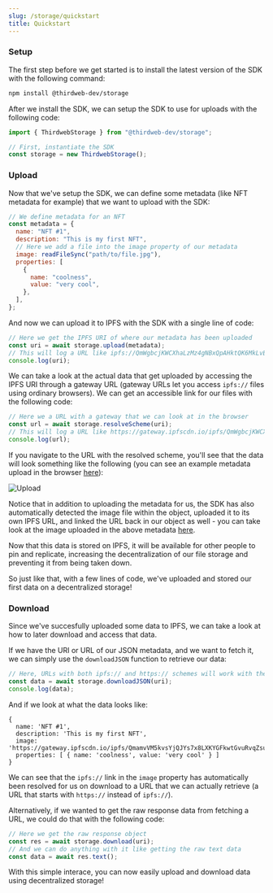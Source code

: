 ```yaml
---
slug: /storage/quickstart
title: Quickstart
---
```



### Setup

The first step before we get started is to install the latest version of the SDK with the following command:

```bash npm2yarn
npm install @thirdweb-dev/storage
```

After we install the SDK, we can setup the SDK to use for uploads with the following code:

```jsx
import { ThirdwebStorage } from "@thirdweb-dev/storage";

// First, instantiate the SDK
const storage = new ThirdwebStorage();
```

### Upload

Now that we've setup the SDK, we can define some metadata (like NFT metadata for example) that we want to upload with the SDK:

```jsx
// We define metadata for an NFT
const metadata = {
  name: "NFT #1",
  description: "This is my first NFT",
  // Here we add a file into the image property of our metadata
  image: readFileSync("path/to/file.jpg"),
  properties: [
    {
      name: "coolness",
      value: "very cool",
    },
  ],
};
```

And now we can upload it to IPFS with the SDK with a single line of code:

```jsx
// Here we get the IPFS URI of where our metadata has been uploaded
const uri = await storage.upload(metadata);
// This will log a URL like ipfs://QmWgbcjKWCXhaLzMz4gNBxQpAHktQK6MkLvBkKXbsoWEEy/0
console.log(uri);
```

We can take a look at the actual data that get uploaded by accessing the IPFS URI through a gateway URL (gateway URLs let you access `ipfs://` files using ordinary browsers). We can get an accessible link for our files with the following code:

```jsx
// Here we a URL with a gateway that we can look at in the browser
const url = await storage.resolveScheme(uri);
// This will log a URL like https://gateway.ipfscdn.io/ipfs/QmWgbcjKWCXhaLzMz4gNBxQpAHktQK6MkLvBkKXbsoWEEy/0
console.log(url);
```

If you navigate to the URL with the resolved scheme, you'll see that the data will look something like the following (you can see an example metadata upload in the browser [here](https://gateway.ipfscdn.io/ipfs/QmWgbcjKWCXhaLzMz4gNBxQpAHktQK6MkLvBkKXbsoWEEy/0)):

![Upload](./assets/upload.png)

Notice that in addition to uploading the metadata for us, the SDK has also automatically detected the image file within the object, uploaded it to its own IPFS URL, and linked the URL back in our object as well - you can take look at the image uploaded in the above metadata [here](https://gateway.ipfscdn.io/ipfs/QmamvVM5kvsYjQJYs7x8LXKYGFkwtGvuRvqZsuzvpHmQq9/0).

Now that this data is stored on IPFS, it will be available for other people to pin and replicate, increasing the decentralization of our file storage and preventing it from being taken down.

So just like that, with a few lines of code, we've uploaded and stored our first data on a decentralized storage!

### Download

Since we've succesfully uploaded some data to IPFS, we can take a look at how to later download and access that data.

If we have the URI or URL of our JSON metadata, and we want to fetch it, we can simply use the `downloadJSON` function to retrieve our data:

```jsx
// Here, URLs with both ipfs:// and https:// schemes will work with the SDK
const data = await storage.downloadJSON(uri);
console.log(data);
```

And if we look at what the data looks like:

```
{
  name: 'NFT #1',
  description: 'This is my first NFT',
  image: 'https://gateway.ipfscdn.io/ipfs/QmamvVM5kvsYjQJYs7x8LXKYGFkwtGvuRvqZsuzvpHmQq9/0',
  properties: [ { name: 'coolness', value: 'very cool' } ]
}
```

We can see that the `ipfs://` link in the `image` property has automatically been resolved for us on download to a URL that we can actually retrieve (a URL that starts with `https://` instead of `ipfs://`).

Alternatively, if we wanted to get the raw response data from fetching a URL, we could do that with the following code:

```jsx
// Here we get the raw response object
const res = await storage.download(uri);
// And we can do anything with it like getting the raw text data
const data = await res.text();
```

With this simple interace, you can now easily upload and download data using decentralized storage!
